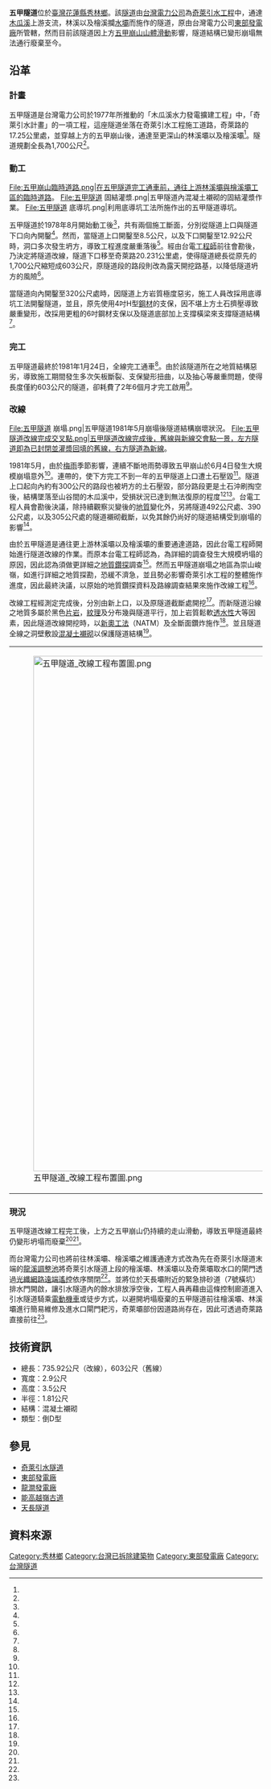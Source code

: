 {{Infobox tunnel
|name         = 五甲隧道
|image        = 五甲隧道改線 新上口.png
|caption      = 五甲隧道改線工程完工後新上口段
|location     = [[中央山脈|中央山脈]]
|coordinates  = {{coord|24|01|18.4|N|121|20|19.1|E|type:landmark|display=inline}}
|route        = 奇萊路
|status       = 已廢棄
|start        = 奇萊路20.96公里處
|end          = 奇萊路20.23公里處
|owner        = {{ROC}}
|cost         = 
|designer     = 台灣電力公司
|builder      = 台灣電力公司
|method       = 鑽炸
|passable     = 否
|startwork    = 1978年8月
|complete     = 1981年1月
|open         = 1981年1月
|close        = 1986年
|operator     = [[台灣電力公司|台灣電力公司]][[東部發電廠|東部發電廠]]
|traffic      = 台灣電力公司專用
|toll         =
|vpd          = 
|length       = {{convert|735.92|m|0|ft}}
|lanes        = 
|speed        = 
|hielevation  = 
|lowelevation = 
|depth        = 
|height       = 3.5公尺
|width        = 2.9公尺
|diameter     = 
|grade        = 
}}
'''五甲隧道'''位於[[臺灣|臺灣]][[花蓮縣|花蓮縣]][[秀林鄉|秀林鄉]]。該[[隧道|隧道]]由[[台灣電力公司|台灣電力公司]]為[[奇萊引水工程|奇萊引水工程]]中，通達[[木瓜溪|木瓜溪]]上游支流，林溪以及檜溪攔[[水壩|水壩]]而施作的隧道，原由台灣電力公司[[東部發電廠|東部發電廠]]所管轄，然而目前該隧道因上方[[五甲崩山|五甲崩山]][[山體滑動|山體滑動]]影響，隧道結構已變形崩塌無法通行廢棄至今。

== 沿革 ==
=== 計畫 ===
五甲隧道是台灣電力公司於1977年所推動的「木瓜溪水力發電擴建工程」中，「奇萊引水計畫」的一項工程，這座隧道坐落在奇萊引水工程施工道路，奇萊路的17.25公里處，並穿越上方的五甲崩山後，通達至更深山的林溪壩以及檜溪壩<ref name="木瓜溪竣工報告"/>。隧道規劃全長為1,700公尺<ref name="木瓜溪竣工報告"/>。

=== 動工 ===
<gallery>
File:五甲崩山臨時道路.png|在五甲隧道完工通車前，通往上游林溪壩與檜溪壩工區的臨時道路。
File:五甲隧道 固結灌漿.png|五甲隧道內混凝土襯砌的固結灌漿作業。
File:五甲隧道 底導坑.png|利用底導坑工法所施作出的五甲隧道導坑。
</gallery>
五甲隧道於1978年8月開始動工後<ref name="地工技術雜誌"/>，共有兩個施工斷面，分別從隧道上口與隧道下口向內開鑿<ref name="木瓜溪竣工報告"/>。然而，當隧道上口開鑿至8.5公尺，以及下口開鑿至12.92公尺時，洞口多次發生坍方，導致工程進度嚴重落後<ref name="木瓜溪竣工報告"/>。經由台電[[工程師|工程師]]前往會勘後，乃決定將隧道改線，隧道下口移至奇萊路20.231公里處，使得隧道總長從原先的1,700公尺縮短成603公尺，原隧道段的路段則改為露天開挖路基，以降低隧道坍方的風險<ref name="木瓜溪竣工報告"/>。

當隧道向內開鑿至320公尺處時，因隧道上方岩質極度惡劣，施工人員改採用底導坑工法開鑿隧道，並且，原先使用4吋H型[[鋼材|鋼材]]的支保，因不堪上方土石擠壓導致嚴重變形，改採用更粗的6吋鋼材支保以及隧道底部加上支撐橫梁來支撐隧道結構<ref name="木瓜溪竣工報告"/>。

=== 完工 ===
五甲隧道最終於1981年1月24日，全線完工通車<ref name="木瓜溪竣工報告"/>。由於該隧道所在之地質結構惡劣，導致施工期間發生多次矢板斷裂、支保變形扭曲，以及抽心等嚴重問題，使得長度僅約603公尺的隧道，卻耗費了2年6個月才完工啟用<ref name="地工技術雜誌"/>。

=== 改線 ===
<gallery>
File:五甲隧道 崩塌.png|五甲隧道1981年5月崩塌後隧道結構崩壞狀況。
File:五甲隧道改線完成交叉點.png|五甲隧道改線完成後，舊線與新線交會點一景，左方隧道即為已封閉並灌漿回填的舊線，右方隧道為新線。
</gallery>
1981年5月，由於[[梅雨|梅雨]]季節影響，連續不斷地雨勢導致五甲崩山於6月4日發生大規模崩塌意外<ref name="地工技術雜誌"/>。連帶的，使下方完工不到一年的五甲隧道上口遭土石壓毀<ref name="地工技術雜誌"/>。隧道上口起向內約有300公尺的路段也被坍方的土石壓毀，部分路段更是土石沖刷掏空後，結構墜落至山谷間的木瓜溪中，受損狀況已達到無法復原的程度<ref name="木瓜溪竣工報告"/><ref name="地工技術雜誌"/>。台電工程人員會勘後決議，除持續觀察災變後的[[地質|地質]]變化外，另將隧道492公尺處、390公尺處，以及305公尺處的隧道襯砌截斷，以免其餘仍尚好的隧道結構受到崩塌的影響<ref name="木瓜溪竣工報告"/>。

由於五甲隧道是通往更上游林溪壩以及檜溪壩的重要通達道路，因此台電工程師開始進行隧道改線的作業。而原本台電工程師認為，為詳細的調查發生大規模坍塌的原因，因此認為須做更詳細之[[地質鑽探|地質鑽探]]調查<ref name="木瓜溪竣工報告"/>。然而五甲隧道崩塌之地區為崇山峻嶺，如進行詳細之地質探勘，恐緩不濟急，並且勢必影響奇萊引水工程的整體施作進度，因此最終決議，以原始的地質鑽探資料及路線調查結果來施作改線工程<ref name="木瓜溪竣工報告"/>。

改線工程經測定完成後，分別由新上口，以及原隧道截斷處開挖<ref name="木瓜溪竣工報告"/>。而新隧道沿線之地質多屬於黑色[[片岩|片岩]]，[[紋理|紋理]]及分布幾與隧道平行，加上岩質鬆軟[[透水性|透水性]]大等因素，因此隧道改線開挖時，以[[新奧工法|新奧工法]]（NATM）及全斷面鑽炸施作<ref name="木瓜溪竣工報告"/>。並且隧道全線之洞壁敷設[[混凝土|混凝土]][[襯砌|襯砌]]以保護隧道結構<ref name="木瓜溪竣工報告"/>。
{| style="float:left"
|-
| [[File:五甲隧道_改線工程布置圖.png|1024px]]
|}
{{clear}}

=== 現況 ===
五甲隧道改線工程完工後，上方之五甲崩山仍持續的走山滑動，導致五甲隧道最終仍變形坍塌而廢棄<ref name="台灣環境資訊中心"/><ref name="台灣溫泉探勘網"/>。

而台灣電力公司也將前往林溪壩、檜溪壩之維護通達方式改為先在奇萊引水隧道末端的[[龍溪壩|龍溪調整池]]將奇萊引水隧道上段的檜溪壩、林溪壩以及奇萊壩取水口的閘門透過[[光纖網路|光纖網路]][[遠端遙控|遠端遙控]]依序關閉<ref name="源雜誌"/>。並將位於天長壩附近的緊急排砂道（7號橫坑）排水門開啟，讓引水隧道內的餘水排放淨空後，工程人員再藉由這條控制廊道進入引水隧道騎乘[[電動機車|電動機車]]或徒步方式，以避開坍塌廢棄的五甲隧道前往檜溪壩、林溪壩進行簡易維修及進水口閘門耙污，奇萊壩部份因道路尚存在，因此可透過奇萊路直接前往<ref name="源雜誌"/>。

== 技術資訊 ==
* 總長：735.92公尺（改線），603公尺（舊線）
* 寬度：2.9公尺
* 高度：3.5公尺
* 半徑：1.81公尺
* 結構：混凝土襯砌
* 類型：倒D型

== 參見 ==
* [[奇萊引水隧道|奇萊引水隧道]]
* [[東部發電廠|東部發電廠]]
* [[龍澗發電廠|龍澗發電廠]]
* [[能高越嶺古道|能高越嶺古道]]
* [[天長隧道|天長隧道]]

== 資料來源 ==
{{Reflist| refs=

<ref name="木瓜溪竣工報告">{{cite book|author=東部電力處 |coauthors=|title=台灣電力公司 木瓜溪水力發電工程 竣工報告 |year=1986年12月 |publisher=台灣電力公司  |location=花蓮縣 |pages=2-23 |isbn= }}</ref>

<ref name="台灣環境資訊中心">{{cite web|language=zh-tw|url=http://e-info.org.tw/column/crawler/2005/cr05060901.htm|title=走過能高越嶺 一段跨越中央山脈的雪封行 (下)|author=紫秋千|publisher=台灣環境資訊中心|date=2005-06-09|accessdate=2016-07-18|archive-date=2019-11-11|archive-url=https://web.archive.org/web/20191111091249/https://e-info.org.tw/column/crawler/2005/cr05060901.htm|dead-url=no}}</ref>

<ref name="台灣溫泉探勘網">{{cite web|language=zh-tw|url=http://www.twem.idv.tw/5/8d/d20.htm|title=台灣溫泉年鑑(3) 天長奇萊活動(1)|author=|publisher=台灣溫泉探勘網|date=|accessdate=2016-07-18|archive-date=2012-10-28|archive-url=https://web.archive.org/web/20121028015627/http://www.twem.idv.tw/5/8d/d20.htm|dead-url=no}}</ref>

<ref name="源雜誌">{{cite web|language=zh-tw|url=http://www.tri.org.tw/per/52/52-40.pdf|title=木瓜溪「水路」探奇|author=邱麗文|publisher=源雜誌|date=2005-05|accessdate=2016-07-18|archive-date=2020-08-14|archive-url=https://web.archive.org/web/20200814160032/https://www.tri.org.tw/per/52/52-40.pdf|dead-url=no}}</ref>

<ref name="地工技術雜誌">{{cite web|language=zh-tw|url=http://twgeoref.2002.moeacgs.gov.tw:8080/star/1989/19890413/0005.PDF|title=隧道工程與地質|author=謝敬義|publisher=地工技術雜誌 第28期|date=1989-12|accessdate=2016-07-18}}</ref>

}}

[[Category:秀林鄉|Category:秀林鄉]]
[[Category:台灣已拆除建築物|Category:台灣已拆除建築物]]
[[Category:東部發電廠|Category:東部發電廠]]
[[Category:台灣隧道|Category:台灣隧道]]